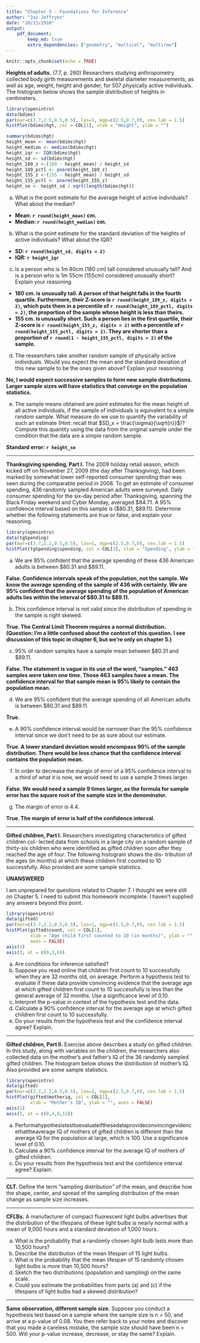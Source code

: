 ```yaml
---
title: "Chapter 5 - Foundations for Inference"
author: "Jai Jeffryes"
date: "10/13/2910"
output:
    pdf_document:
        keep_md: true
        extra_dependencies: ["geometry", "multicol", "multirow"]
---
```


```r
knitr::opts_chunk$set(echo = TRUE)
```

**Heights of adults.** (7.7, p. 260) Researchers studying anthropometry collected body girth measurements and skeletal diameter measurements, as well as age, weight, height and gender, for 507 physically active individuals. The histogram below shows the sample distribution of heights in centimeters.

```r
library(openintro)
data(bdims)
par(mar=c(3.7,2.5,0.5,0.5), las=1, mgp=c(2.5,0.7,0), cex.lab = 1.5)
histPlot(bdims$hgt, col = COL[1], xlab = "Height", ylab = "")

summary(bdims$hgt)
height_mean <- mean(bdims$hgt)
height_median <- median(bdims$hgt)
height_iqr <- IQR(bdims$hgt)
height_sd <- sd(bdims$hgt)
height_189_z <-(189 - height_mean) / height_sd
height_189_pctl <- pnorm(height_189_z)
height_155_z <-(155 - height_mean) / height_sd
height_155_pctl <- pnorm(height_155_z)
height_se <- height_sd / sqrt(length(bdims$hgt))

```

(a) What is the point estimate for the average height of active individuals? What about the median?

- **Mean: `r round(height_mean)` cm.**
- **Median: `r round(height_median)` cm.**

(b) What is the point estimate for the standard deviation of the heights of active individuals? What about the IQR?

- **SD: `r round(height_sd, digits = 2)`**
- **IQR: `r height_iqr`**

(c) Is a person who is 1m 80cm (180 cm) tall considered unusually tall? And is a person who is 1m 55cm (155cm) considered unusually short? Explain your reasoning.

- **180 cm. is unusually tall. A person of that height falls in the fourth quartile. Furthermore, their Z-score is `r round(height_189_z, digits = 2)`, which puts them in a percentile of `r round(height_189_pctl, digits = 2)`, the proportion of the sample whose height is less than theirs.**
- **155 cm. is unusually short. Such a person lies in the first quartile, their Z-score is `r round(height_155_z, digits = 2)` with a percentile of `r round(height_155_pctl, digits = 2)`. They are shorter than a proportion of `r round(1 - height_155_pctl, digits = 2)` of the sample.**

(d) The researchers take another random sample of physically active individuals. Would you expect the mean and the standard deviation of this new sample to be the ones given above? Explain your reasoning.

**No, I would expect successive samples to form new sample distributions. Larger sample sizes will have statistics that converge on the population statistics.**

(e) The sample means obtained are point estimates for the mean height of all active individuals, if the sample of individuals is equivalent to a simple random sample. What measure do we use to quantify the variability of such an estimate (Hint: recall that $SD_x = \frac{\sigma}{\sqrt{n}}$)? Compute this quantity using the data from the original sample under the condition that the data are a simple random sample.

**Standard error: `r height_se`**

--------------------------------------------------------------------------------

\clearpage

**Thanksgiving spending, Part I.** The 2009 holiday retail season, which kicked off on November 27, 2009 (the day after Thanksgiving), had been marked by somewhat lower self-reported consumer spending than was seen during the comparable period in 2008. To get an estimate of consumer spending, 436 randomly sampled American adults were surveyed. Daily consumer spending for the six-day period after Thanksgiving, spanning the Black Friday weekend and Cyber Monday, averaged $84.71. A 95% confidence interval based on this sample is ($80.31, $89.11). Determine whether the following statements are true or false, and explain your reasoning.

```r
library(openintro)
data(tgSpending)
par(mar=c(3.7,2.2,0.5,0.5), las=1, mgp=c(2.5,0.7,0), cex.lab = 1.5)
histPlot(tgSpending$spending, col = COL[1], xlab = "Spending", ylab = "")
```

(a) We are 95% confident that the average spending of these 436 American adults is between $80.31 and $89.11.

**False. Confidence intervals speak of the population, not the sample. We know the average spending of the sample of 436 with certainty. We are 95% confident that the average spending of the population of American adults lies within the interval of $80.31 to $89.11.**

(b) This confidence interval is not valid since the distribution of spending in the sample is right skewed.

**True. The Central Limit Theorem requires a normal distribution. (Question: I'm a little confused about the context of this question. I see discussion of this topic in chapter 6, but we're only on chapter 5.)**

(c) 95% of random samples have a sample mean between $80.31 and $89.11.

**False. The statement is vague in its use of the word, "samples." 463 samples were taken one time. Those 463 samples have a mean. The confidence interval for that sample mean is 95% likely to contain the population mean.**

(d) We are 95% confident that the average spending of all American adults is between $80.31 and $89.11.

**True.**

(e) A 90% confidence interval would be narrower than the 95% confidence interval since we don’t need to be as sure about our estimate.

**True. A lower standard deviation would encompass 90% of the sample distribution. There would be less chance that the confidence interval contains the population mean.**

(f) In order to decrease the margin of error of a 95% confidence interval to a third of what it is now, we would need to use a sample 3 times larger.

**False. We would need a sample 9 times larger, as the formula for sample error has the square root of the sample size in the denominator.**

(g) The margin of error is 4.4.

**True. The margin of error is half of the confidence interval.**






--------------------------------------------------------------------------------

\clearpage

**Gifted children, Part I.** Researchers investigating characteristics of gifted children col- lected data from schools in a large city on a random sample of thirty-six children who were identified as gifted children soon after they reached the age of four. The following histogram shows the dis- tribution of the ages (in months) at which these children first counted to 10 successfully. Also provided are some sample statistics.

**UNANSWERED**

I am unprepared for questions related to Chapter 7. I thought we were still on Chapter 5. I need to submit this homework incomplete. I haven't supplied any answers beyond this point.

```r
library(openintro)
data(gifted)
par(mar=c(3.7,2.2,0.5,0.5), las=1, mgp=c(2.5,0.7,0), cex.lab = 1.5)
histPlot(gifted$count, col = COL[1], 
         xlab = "Age child first counted to 10 (in months)", ylab = "", 
         axes = FALSE)
axis(1)
axis(2, at = c(0,3,6))
```

\begin{tabular}{r | l}
n   & 36 \\
min & 21 \\
mean    & 30.69 \\
sd  & 4.31 \\
max & 39 
\end{tabular}

(a) Are conditions for inference satisfied?
(b) Suppose you read online that children first count to 10 successfully when they are 32 months old, on average. Perform a hypothesis test to evaluate if these data provide convincing evidence that the average age at which gifted children first count to 10 successfully is less than the general average of 32 months. Use a significance level of 0.10.
(c) Interpret the p-value in context of the hypothesis test and the data.
(d) Calculate a 90% confidence interval for the average age at which gifted children first count to 10 successfully.
(e) Do your results from the hypothesis test and the confidence interval agree? Explain.





--------------------------------------------------------------------------------

\clearpage

**Gifted children, Part II.** Exercise above describes a study on gifted children. In this study, along with variables on the children, the researchers also collected data on the mother’s and father’s IQ of the 36 randomly sampled gifted children. The histogram below shows the distribution of mother’s IQ. Also provided are some sample statistics.

```r
library(openintro)
data(gifted)
par(mar=c(3.7,2.2,0.5,0.5), las=1, mgp=c(2.5,0.7,0), cex.lab = 1.5)
histPlot(gifted$motheriq, col = COL[1], 
         xlab = "Mother's IQ", ylab = "", axes = FALSE)
axis(1)
axis(2, at = c(0,4,8,12))
```

\begin{tabular}{r | l}
n   & 36 \\
min & 101 \\
mean    & 118.2 \\
sd  & 6.5 \\
max & 131 
\end{tabular}

(a) Performahypothesistesttoevaluateifthesedataprovideconvincingevidencethattheaverage IQ of mothers of gifted children is different than the average IQ for the population at large, which is 100. Use a significance level of 0.10.
(b) Calculate a 90% confidence interval for the average IQ of mothers of gifted children.
(c) Do your results from the hypothesis test and the confidence interval agree? Explain.





--------------------------------------------------------------------------------

\clearpage

**CLT.** Define the term “sampling distribution” of the mean, and describe how the shape, center, and spread of the sampling distribution of the mean change as sample size increases.





--------------------------------------------------------------------------------

\clearpage

**CFLBs.** A manufacturer of compact fluorescent light bulbs advertises that the distribution of the lifespans of these light bulbs is nearly normal with a mean of 9,000 hours and a standard deviation of 1,000 hours.

(a) What is the probability that a randomly chosen light bulb lasts more than 10,500 hours?
(b) Describe the distribution of the mean lifespan of 15 light bulbs.
(c) What is the probability that the mean lifespan of 15 randomly chosen light bulbs is more than 10,500 hours?
(d) Sketch the two distributions (population and sampling) on the same scale.
(e) Could you estimate the probabilities from parts (a) and (c) if the lifespans of light bulbs had a skewed distribution?






--------------------------------------------------------------------------------

\clearpage

**Same observation, different sample size.** Suppose you conduct a hypothesis test based on a sample where the sample size is n = 50, and arrive at a p-value of 0.08. You then refer back to your notes and discover that you made a careless mistake, the sample size should have been n = 500. Will your p-value increase, decrease, or stay the same? Explain.






